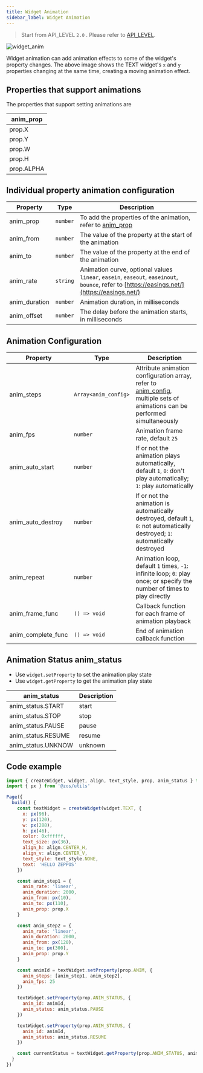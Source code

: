 ```yaml
---
title: Widget Animation
sidebar_label: Widget Animation
---
```


> Start from API_LEVEL `2.0` . Please refer to [API_LEVEL](../../../../guides/framework/device/compatibility.md).

![widget_anim](/img/api/widget_anim.gif)

Widget animation can add animation effects to some of the widget's property changes. The above image shows the TEXT widget's `x` and `y` properties changing at the same time, creating a moving animation effect.

## Properties that support animations

The properties that support setting animations are

| anim_prop  |
| ---------- |
| prop.X     |
| prop.Y     |
| prop.W     |
| prop.H     |
| prop.ALPHA |

## Individual property animation configuration

| Property      | Type     | Description                                                                                                                                  |
| ------------- | -------- | -------------------------------------------------------------------------------------------------------------------------------------------- |
| anim_prop     | `number` | To add the properties of the animation, refer to [anim_prop](#properties-that-support-animations)                                            |
| anim_from     | `number` | The value of the property at the start of the animation                                                                                      |
| anim_to       | `number` | The value of the property at the end of the animation                                                                                        |
| anim_rate     | `string` | Animation curve, optional values `linear`, `easein`, `easeout`, `easeinout`, `bounce`, refer to [https://easings.net/](https://easings.net/) |
| anim_duration | `number` | Animation duration, in milliseconds                                                                                                          |
| anim_offset   | `number` | The delay before the animation starts, in milliseconds                                                                                       |

## Animation Configuration

| Property           | Type                 | Description                                                                                                                                                                |
| ------------------ | -------------------- | -------------------------------------------------------------------------------------------------------------------------------------------------------------------------- |
| anim_steps         | `Array<anim_config>` | Attribute animation configuration array, refer to [anim_config](#individual-property-animation-configuration), multiple sets of animations can be performed simultaneously |
| anim_fps           | `number`             | Animation frame rate, default `25`                                                                                                                                         |
| anim_auto_start    | `number`             | If or not the animation plays automatically, default `1`, `0`: don't play automatically; `1`: play automatically                                                           |
| anim_auto_destroy  | `number`             | If or not the animation is automatically destroyed, default `1`, `0`: not automatically destroyed; `1`: automatically destroyed                                            |
| anim_repeat        | `number`             | Animation loop, default `1` times, `-1`: infinite loop; `0`: play once; or specify the number of times to play directly                                                    |
| anim_frame_func    | `() => void`         | Callback function for each frame of animation playback                                                                                                                     |
| anim_complete_func | `() => void`         | End of animation callback function                                                                                                                                         |

## Animation Status anim_status

- Use `widget.setProperty` to set the animation play state
- Use `widget.getProperty` to get the animation play state

| anim_status        | Description |
| ------------------ | ---- |
| anim_status.START  | start |
| anim_status.STOP   | stop |
| anim_status.PAUSE  | pause |
| anim_status.RESUME | resume |
| anim_status.UNKNOW | unknown |

## Code example

```js
import { createWidget, widget, align, text_style, prop, anim_status } from '@zos/ui'
import { px } from '@zos/utils'

Page({
  build() {
    const textWidget = createWidget(widget.TEXT, {
      x: px(96),
      y: px(120),
      w: px(288),
      h: px(46),
      color: 0xffffff,
      text_size: px(36),
      align_h: align.CENTER_H,
      align_v: align.CENTER_V,
      text_style: text_style.NONE,
      text: 'HELLO ZEPPOS'
    })

    const anim_step1 = {
      anim_rate: 'linear',
      anim_duration: 2000,
      anim_from: px(10),
      anim_to: px(110),
      anim_prop: prop.X
    }

    const anim_step2 = {
      anim_rate: 'linear',
      anim_duration: 2000,
      anim_from: px(120),
      anim_to: px(300),
      anim_prop: prop.Y
    }

    const animId = textWidget.setProperty(prop.ANIM, {
      anim_steps: [anim_step1, anim_step2],
      anim_fps: 25
    })

    textWidget.setProperty(prop.ANIM_STATUS, {
      anim_id: animId,
      anim_status: anim_status.PAUSE
    })

    textWidget.setProperty(prop.ANIM_STATUS, {
      anim_id: animId,
      anim_status: anim_status.RESUME
    })

    const currentStatus = textWidget.getProperty(prop.ANIM_STATUS, animId)
  }
})
```
